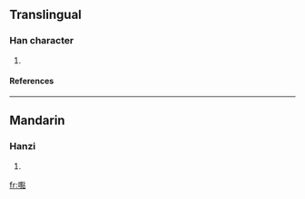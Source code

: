 ==Translingual==
===Han character===
{{Han char|rn=30|rad=口|as=17|sn=20|four=|canj=口田火口 (RWFR)}}
# {{defn|Han|sort=口17}}
====References====
{{Han ref|kx=0214.151|hdz=10704.021|uh=56B8|ud=22200}}
----
==Mandarin==
===Hanzi===
{{cmn-hanzi|pin=[[diǎn]] (dian3), [[jiào]] (jiao4), [[jué]] (jue2)|wg=tien<sup>3</sup>, chiao<sup>4</sup>, chüeh<sup>2</sup>}}
# {{defn|Mandarin}}

[[fr:嚸]]